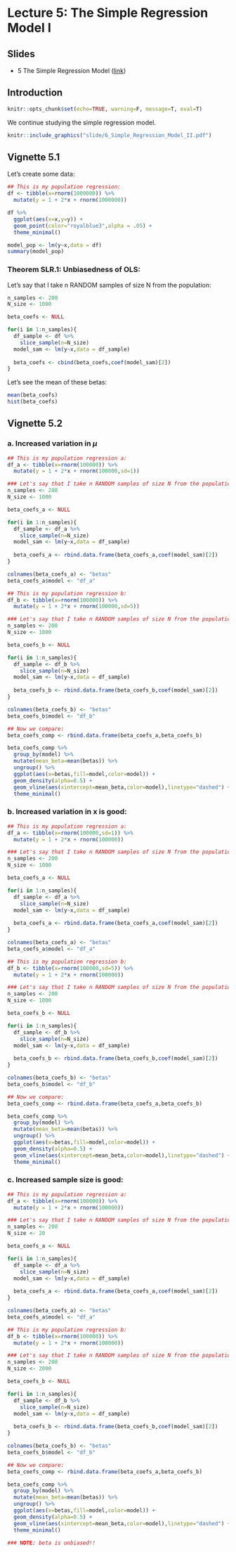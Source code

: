 # Lecture 5: The Simple Regression Model I

## Slides{.unnumbered}

- 5 The Simple Regression Model ([link](https://github.com/svallejovera/regression_ci/blob/main/slide/6_Simple_Regression_Model_II.pptx)) 

## Introduction

```r
knitr::opts_chunk$set(echo=TRUE, warning=F, message=T, eval=T)
```

We continue studying the simple regression model. 
  
```r
knitr::include_graphics("slide/6_Simple_Regression_Model_II.pdf")
```

## Vignette 5.1

Let's create some data:

```r
## This is my population regression:
df <- tibble(x=rnorm(1000000)) %>%
  mutate(y = 1 + 2*x + rnorm(1000000))

df %>%
  ggplot(aes(x=x,y=y)) +
  geom_point(color="royalblue3",alpha = .05) + 
  theme_minimal() 

model_pop <- lm(y~x,data = df)
summary(model_pop)
```

### Theorem SLR.1: Unbiasedness of OLS:

Let's say that I take n RANDOM samples of size N from the population:

```r
n_samples <- 200
N_size <- 1000

beta_coefs <- NULL

for(i in 1:n_samples){
  df_sample <- df %>%
    slice_sample(n=N_size)
  model_sam <- lm(y~x,data = df_sample)
  
  beta_coefs <- cbind(beta_coefs,coef(model_sam)[2])
}
```

Let's see the mean of these betas:

```r
mean(beta_coefs)
hist(beta_coefs)
```

## Vignette 5.2

### a. Increased variation in $\mu$

```r
## This is my population regression a:
df_a <- tibble(x=rnorm(100000)) %>%
  mutate(y = 1 + 2*x + rnorm(100000,sd=1))

### Let's say that I take n RANDOM samples of size N from the population:
n_samples <- 200
N_size <- 1000

beta_coefs_a <- NULL

for(i in 1:n_samples){
  df_sample <- df_a %>%
    slice_sample(n=N_size)
  model_sam <- lm(y~x,data = df_sample)
  
  beta_coefs_a <- rbind.data.frame(beta_coefs_a,coef(model_sam)[2])
}

colnames(beta_coefs_a) <- "betas"
beta_coefs_a$model <- "df_a"

## This is my population regression b:
df_b <- tibble(x=rnorm(100000)) %>%
  mutate(y = 1 + 2*x + rnorm(100000,sd=5))

### Let's say that I take n RANDOM samples of size N from the population:
n_samples <- 200
N_size <- 1000

beta_coefs_b <- NULL

for(i in 1:n_samples){
  df_sample <- df_b %>%
    slice_sample(n=N_size)
  model_sam <- lm(y~x,data = df_sample)
  
  beta_coefs_b <- rbind.data.frame(beta_coefs_b,coef(model_sam)[2])
}

colnames(beta_coefs_b) <- "betas"
beta_coefs_b$model <- "df_b"

## Now we compare:
beta_coefs_comp <- rbind.data.frame(beta_coefs_a,beta_coefs_b)

beta_coefs_comp %>%
  group_by(model) %>%
  mutate(mean_beta=mean(betas)) %>%
  ungroup() %>%
  ggplot(aes(x=betas,fill=model,color=model)) +
  geom_density(alpha=0.5) + 
  geom_vline(aes(xintercept=mean_beta,color=model),linetype="dashed") +
  theme_minimal() 
```

### b. Increased variation in x is good:

```r
## This is my population regression a:
df_a <- tibble(x=rnorm(100000,sd=1)) %>%
  mutate(y = 1 + 2*x + rnorm(100000))

### Let's say that I take n RANDOM samples of size N from the population:
n_samples <- 200
N_size <- 1000

beta_coefs_a <- NULL

for(i in 1:n_samples){
  df_sample <- df_a %>%
    slice_sample(n=N_size)
  model_sam <- lm(y~x,data = df_sample)
  
  beta_coefs_a <- rbind.data.frame(beta_coefs_a,coef(model_sam)[2])
}

colnames(beta_coefs_a) <- "betas"
beta_coefs_a$model <- "df_a"

## This is my population regression b:
df_b <- tibble(x=rnorm(100000,sd=5)) %>%
  mutate(y = 1 + 2*x + rnorm(100000))

### Let's say that I take n RANDOM samples of size N from the population:
n_samples <- 200
N_size <- 1000

beta_coefs_b <- NULL

for(i in 1:n_samples){
  df_sample <- df_b %>%
    slice_sample(n=N_size)
  model_sam <- lm(y~x,data = df_sample)
  
  beta_coefs_b <- rbind.data.frame(beta_coefs_b,coef(model_sam)[2])
}

colnames(beta_coefs_b) <- "betas"
beta_coefs_b$model <- "df_b"

## Now we compare:
beta_coefs_comp <- rbind.data.frame(beta_coefs_a,beta_coefs_b)

beta_coefs_comp %>%
  group_by(model) %>%
  mutate(mean_beta=mean(betas)) %>%
  ungroup() %>%
  ggplot(aes(x=betas,fill=model,color=model)) +
  geom_density(alpha=0.5) + 
  geom_vline(aes(xintercept=mean_beta,color=model),linetype="dashed") +
  theme_minimal() 
```

### c. Increased sample size is good:

```r
## This is my population regression a:
df_a <- tibble(x=rnorm(100000)) %>%
  mutate(y = 1 + 2*x + rnorm(100000))

### Let's say that I take n RANDOM samples of size N from the population:
n_samples <- 200
N_size <- 20

beta_coefs_a <- NULL

for(i in 1:n_samples){
  df_sample <- df_a %>%
    slice_sample(n=N_size)
  model_sam <- lm(y~x,data = df_sample)
  
  beta_coefs_a <- rbind.data.frame(beta_coefs_a,coef(model_sam)[2])
}

colnames(beta_coefs_a) <- "betas"
beta_coefs_a$model <- "df_a"

## This is my population regression b:
df_b <- tibble(x=rnorm(100000)) %>%
  mutate(y = 1 + 2*x + rnorm(100000))

### Let's say that I take n RANDOM samples of size N from the population:
n_samples <- 200
N_size <- 2000

beta_coefs_b <- NULL

for(i in 1:n_samples){
  df_sample <- df_b %>%
    slice_sample(n=N_size)
  model_sam <- lm(y~x,data = df_sample)
  
  beta_coefs_b <- rbind.data.frame(beta_coefs_b,coef(model_sam)[2])
}

colnames(beta_coefs_b) <- "betas"
beta_coefs_b$model <- "df_b"

## Now we compare:
beta_coefs_comp <- rbind.data.frame(beta_coefs_a,beta_coefs_b)

beta_coefs_comp %>%
  group_by(model) %>%
  mutate(mean_beta=mean(betas)) %>%
  ungroup() %>%
  ggplot(aes(x=betas,fill=model,color=model)) +
  geom_density(alpha=0.5) + 
  geom_vline(aes(xintercept=mean_beta,color=model),linetype="dashed") +
  theme_minimal() 

### NOTE: beta is unbiased!!
```